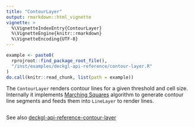 ```yaml
---
title: "ContourLayer"
output: rmarkdown::html_vignette
vignette: >
  %\VignetteIndexEntry{ContourLayer}
  %\VignetteEngine{knitr::rmarkdown}
  %\VignetteEncoding{UTF-8}
---
```


```r
example <- paste0(
  rprojroot::find_package_root_file(),
  "/inst/examples/deckgl-api-reference/contour-layer.R"
)
do.call(knitr::read_chunk, list(path = example))
```

The `ContourLayer` renders contour lines for a given threshold and cell size.
Internally it implements [Marching Squares](https://en.wikipedia.org/wiki/Marching_squares) algorithm to generate contour line segments and feeds them into `LineLayer` to render lines.

```r
```

See also [deckgl-api-reference-contour-layer](https://deck.gl/#/documentation/deckgl-api-reference/layers/contour-layer)
